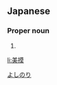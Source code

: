 ==Japanese==
{{ja-kanjitab|美|摸}}

===Proper noun===
{{ja-pos|proper|よしのり}}

# {{given name|male|lang=ja}}

[[Category:Japanese male given names|よしのり]]

[[li:美摸]]